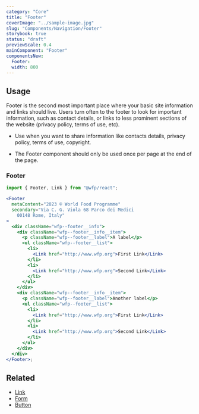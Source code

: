 ```yaml
---
category: "Core"
title: "Footer"
coverImage: "../sample-image.jpg"
slug: "Components/Navigation/Footer"
storybook: true
status: "draft"
previewScale: 0.4
mainComponent: "Footer"
componentsNew:
  Footer:
  width: 800
---
```


## Usage

Footer is the second most important place where your basic site information and links should live. Users turn often to the footer to look for important information, such as contact details, or links to less prominent sections of the website (privacy policy, terms of use, etc).

<DoUse>

- Use when you want to share information like contacts details, privacy policy, terms of use, copyright.

</DoUse>

<DoNotUse>

- The Footer component should only be used once per page at the end of the page.

</DoNotUse>

### Footer

```jsx live forceFullWidth
import { Footer, Link } from "@wfp/react";

<Footer
  metaContent="2023 © World Food Programme"
  secondary="Via C. G. Viola 68 Parco dei Medici
    00148 Rome, Italy"
>
  <div className="wfp--footer__info">
    <div className="wfp--footer__info__item">
      <p className="wfp--footer__label">A label</p>
      <ul className="wfp--footer__list">
        <li>
          <Link href="http://www.wfp.org">First Link</Link>
        </li>
        <li>
          <Link href="http://www.wfp.org">Second Link</Link>
        </li>
      </ul>
    </div>
    <div className="wfp--footer__info__item">
      <p className="wfp--footer__label">Another label</p>
      <ul className="wfp--footer__list">
        <li>
          <Link href="http://www.wfp.org">First Link</Link>
        </li>
        <li>
          <Link href="http://www.wfp.org">Second Link</Link>
        </li>
      </ul>
    </div>
  </div>
</Footer>;
```

## Related

- [Link](?path=/docs/components-link--regular)
- [Form](?path=/docs/components-form--regular)
- [Button](?path=/docs/components-button--regular)

